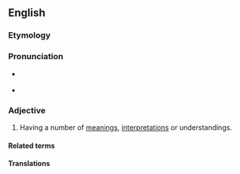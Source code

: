 ==English==

===Etymology===
{{suffix|en|polyseme|ic}}

===Pronunciation===
* {{a|UK}} {{IPA|en|/pəˈlɪs.ɪ.mɪk/}}
* {{a|US}} {{IPA|en|/pɒ.lɪ.ˈsiː.mɪk/}}

===Adjective===
{{en-adj}}

# {{lb|en|linguistics}} Having a number of [[meaning]]s, [[interpretation]]s or understandings.
#: {{syn|en|polysemantic|polysemous}}
#: {{ant|en|monosemous|univocal}}

====Related terms====
{{col4|en
|oligosemic
|polyseme
|polysemy
}}

====Translations====
{{trans-see|having a number of meanings, interpretations or understandings|polysemous}}